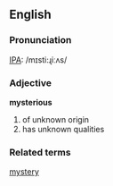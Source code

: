 ==English==
===Pronunciation===
[[IPA]]: /mɪsti:ɻiːʌs/

===Adjective===
'''mysterious'''
#of unknown origin
#has unknown qualities
===Related terms===
[[mystery]]